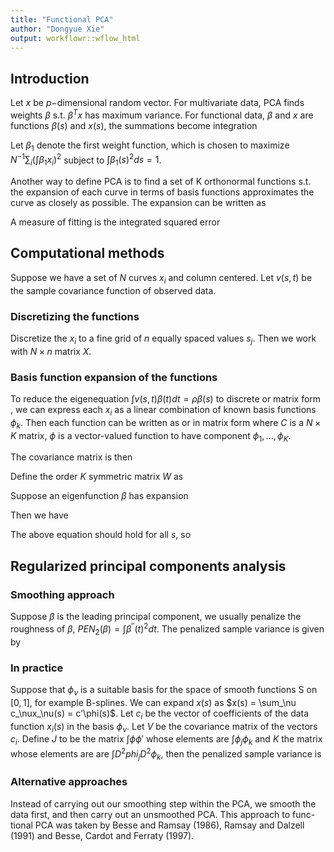 ```yaml
---
title: "Functional PCA"
author: "Dongyue Xie"
output: workflowr::wflow_html
---
```


## Introduction

Let $x$ be $p-$dimensional random vector. For multivariate data, PCA finds weights $\beta$ s.t. $\beta^Tx$ has maximum variance. For functional data, $\beta$ and $x$ are functions $\beta(s)$ and $x(s)$, the summations become integration 

\begin{equation}
    f = \int \beta(s)x(s)ds
\end{equation}

Let $\beta_1$ denote the first weight function, which is chosen to maximize $N^{-1}\sum_i(\int \beta_1x_i)^2$ subject to $\int\beta_1(s)^2ds=1$.

Another way to define PCA is to find a set of K orthonormal functions s.t. the expansion of each curve in terms of basis functions approximates the curve as closely as possible. The expansion can be written as 
\begin{equation}
    \hat{x}_i(t) = \sum_{k=1}^K f_{ik}\beta_k(t).
\end{equation}

A measure of fitting is the integrated squared error 
\begin{equation}
    ||x_i-\hat{x}_i||^2 = \int [x(s) - \hat{x}(s)]^2 ds
\end{equation}

## Computational methods

Suppose we have a set of $N$ curves $x_i$ and column centered. Let $v(s,t)$ be the sample covariance function of observed data. 

### Discretizing the functions

Discretize the $x_i$ to a fine grid of $n$ equally spaced values $s_j$. Then we work with $N\times n$ matrix $X$.

### Basis function expansion of the functions

To reduce the eigenequation $\int v(s,t)\beta(t)dt = \rho\beta(s)$ to discrete or matrix form , we can express each $x_i$ as a linear combination of known basis functions $\phi_k$. Then each function can be written as 
\begin{equation}
    x_i(t) = \sum_{k=1}^K c_{ik}\phi_k(t),
\end{equation}
or in matrix form 
\begin{equation}
    x=C\phi,
\end{equation}
where $C$ is a $N\times K$ matrix, $\phi$ is a vector-valued function to have component $\phi_1,...,\phi_K$. 

The covariance matrix is then 
\begin{equation}
    v(s,t) = N^{-1}\phi(s)^TC^TC\phi(t).
\end{equation}

Define the order $K$ symmetric matrix $W$ as 
\begin{equation}
    w_{k_1,k_2} = \int \phi_{k_1}\phi_{k_2}.
\end{equation}

Suppose an eigenfunction $\beta$ has expansion 
\begin{equation}
    \beta(s) = \phi(s)^Tb.
\end{equation}

Then we have 
\begin{equation}
    \int v(s,t)\beta(t)dt = \phi(s)^TN^{-1}C^TCWb = \rho\phi(s)^Tb.
\end{equation}

The above equation should hold for all $s$, so 
\begin{equation}
    N^{-1}C^TCWb = \rho b
\end{equation}

## Regularized principal components analysis

### Smoothing approach

Suppose $\beta$ is the leading principal component, we usually penalize the roughness of $\beta$, $PEN_2(\beta) = \int \beta^{''}(t)^2dt$. The penalized sample variance is given by 
\begin{equation}
    \frac{var \int \beta x_i}{||\beta||^2+\lambda*PEN_2(\beta)}.
\end{equation}

### In practice

Suppose that $\phi_\nu$ is a suitable basis for the space of smooth functions S on $[0,1]$, for example B-splines. We can expand $x(s)$ as $x(s) = \sum_\nu c_\nux_\nu(s) = c'\phi(s)$. Let $c_i$ be the vector of coefficients of the data function $x_i(s)$ in the basis $\phi_\nu$. Let $V$ be the covariance matrix of the vectors $c_i$. Define $J$ to be the matrix $\int\phi\phi'$ whose elements are $\int \phi_j\phi_k$ and $K$ the matrix whose elements are are $\int D^2phi_jD^2\phi_k$, then the penalized sample variance is 
\begin{equation}
    PCAPSV = \frac{y'JVJy}{y'Jy+\lambda y'Ky}
\end{equation}

### Alternative approaches

Instead of carrying out our smoothing step within the PCA, we smooth the data first, and then carry out an unsmoothed PCA. This approach to func- tional PCA was taken by Besse and Ramsay (1986), Ramsay and Dalzell (1991) and Besse, Cardot and Ferraty (1997). 
